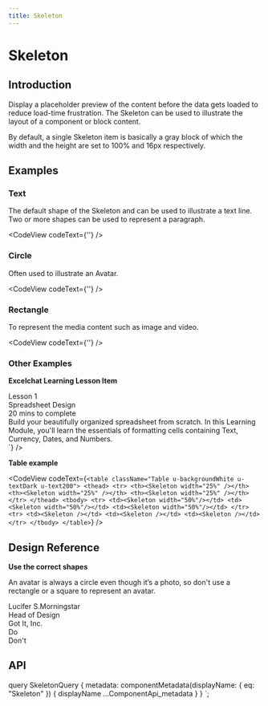 ```yaml
---
title: Skeleton
---
```


# Skeleton

## Introduction

Display a placeholder preview of the content before the data gets loaded to reduce load-time frustration. The Skeleton can be used to illustrate the layout of a component or block content.

By default, a single Skeleton item is basically a gray block of which the width and the height are set to 100% and 16px respectively.

## Examples

### Text

The default shape of the Skeleton and can be used to illustrate a text line. Two or more shapes can be used to represent a paragraph.

<CodeView codeText={'<Skeleton />'} />

### Circle

Often used to illustrate an Avatar.

<CodeView codeText={'<Skeleton variant="circle" width={40} height={40} />'} />

### Rectangle

To represent the media content such as image and video.

<CodeView codeText={'<Skeleton height={118} />'} />

### Other Examples

**Excelchat Learning Lesson Item**

<div className="u-flex u-paddingSmall u-border u-borderLighter u-roundedMedium u-marginBottomMedium">
  <div className="u-flex u-flexColumn u-flexShrink0  u-backgroundLightest" style={{ width: 210 }}>
    <Media src="https://s3.us-east-2.amazonaws.com/gotit-pro-prod-excel-private/learning/assets/module-thumbnails/thumbnail-module-1.png" />
    <div className="u-fontMedium u-paddingExtraSmall">Lesson 1</div>
  </div>
  <div className="u-marginLeftSmall u-flexGrow1">
    <div className="u-flex u-justifyContentBetween u-marginBottomSmall">
      <div className="u-text400 u-fontMedium u-flexGrow1">Spreadsheet Design</div>
      <div className="u-textGray u-text200 u-flex u-alignItemsCenter">
        <Icon name="timer" size="extraSmall" className="u-marginRightTiny" />
                  20 mins to complete
      </div>
    </div>
    <div className="u-textTruncate-3">Build your beautifully organized spreadsheet from scratch. In this Learning Module, you'll learn the essentials of formatting cells containing Text, Currency, Dates, and Numbers.</div>
  </div>
</div>
<CodeView codeText={`<div className="u-flex">
    <Skeleton width={210} height={118} />
    <div className="u-marginLeftSmall u-flexGrow1">
      <Skeleton width="60%" />
      <Skeleton />
      <Skeleton />
    </div>
</div>`}
      />

**Table example**

<CodeView codeText={`<table className="Table u-backgroundWhite u-textDark u-text200">
      <thead>
        <tr>
          <th><Skeleton width="25%" /></th>
          <th><Skeleton width="25%" /></th>
          <th><Skeleton width="25%" /></th>
        </tr>
      </thead>
      <tbody>
        <tr>
          <td><Skeleton width="50%"/></td>
          <td><Skeleton width="50%"/></td>
          <td><Skeleton width="50%"/></td>
        </tr>
        <tr>
          <td><Skeleton /></td>
          <td><Skeleton /></td>
          <td><Skeleton /></td>
        </tr>
      </tbody>
    </table>`}
      />

## Design Reference

**Use the correct shapes**

An avatar is always a circle even though it’s a photo, so don't use a rectangle or a square to represent an avatar.

<div className="Grid u-marginBottomLarge">
  <div className="u-sizeFull md:u-size1of4">
    <div>
      <div className="u-marginBottomSmall">
        <Avatar src="https://raw.githubusercontent.com/gotitinc/aha-assets/master/gotit/avatar/default.svg" width={96} height={96} />
      </div>
      <div className="u-fontMedium u-text400">Lucifer S.Morningstar </div>
      <div>Head of Design</div>
      <div>Got It, Inc.</div>
    </div>
  </div>
  <div className="u-sizeFull md:u-size1of4 md:u-offset1of12">
    <div className="u-marginBottomSmall">
      <Skeleton variant="circle" width={96} height={96} />
    </div>
    <Skeleton width="50%" />
    <Skeleton width="50%" />
    <Skeleton width="25%" />
    <div className="u-borderBottom u-borderLarge u-borderPositive u-marginTopSmall" />
    <div className="u-textPositive">Do</div>
  </div>
  <div className="u-sizeFull md:u-size1of4 md:u-offset1of12">
    <div className="u-marginBottomSmall">
      <Skeleton width={96} height={96} />
    </div>
    <Skeleton width="50%" />
    <Skeleton width="50%" />
    <Skeleton width="25%" />
    <div className="u-borderBottom u-borderLarge u-borderNegative u-marginTopSmall" />
    <div className="u-textNegative">Don't</div>
  </div>
</div>

## API

<ComponentApi metadata={props.data.metadata} />


  query SkeletonQuery {
    metadata: componentMetadata(displayName: { eq: "Skeleton" }) {
      displayName
      ...ComponentApi_metadata
    }
  }
`;
